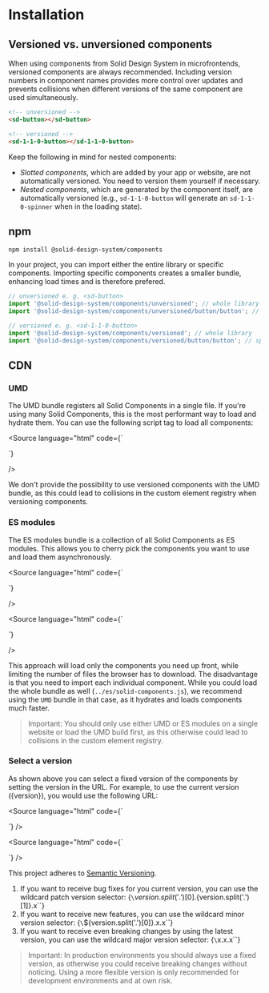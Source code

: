 
<Meta title="SDS Docs/General/Installation" />

# Installation

## Versioned vs. unversioned components

When using components from Solid Design System in microfrontends, versioned components are always recommended. Including version numbers in component names provides more control over updates and prevents collisions when different versions of the same component are used simultaneously.

```html
<!-- unversioned -->
<sd-button></sd-button>
```

```html
<!-- versioned -->
<sd-1-1-0-button></sd-1-1-0-button>
```

Keep the following in mind for nested components:

- _Slotted components_, which are added by your app or website, are not automatically versioned. You need to version them yourself if necessary.
- _Nested components_, which are generated by the component itself, are automatically versioned (e.g., `sd-1-1-0-button` will generate an `sd-1-1-0-spinner` when in the loading state).

## npm

```shell
npm install @solid-design-system/components
```

In your project, you can import either the entire library or specific components.
Importing specific components creates a smaller bundle, enhancing load times and is therefore prefered.

```js
// unversioned e. g. <sd-button>
import '@solid-design-system/components/unversioned'; // whole library
import '@solid-design-system/components/unversioned/button/button'; // specific component
```

```js
// versioned e. g. <sd-1-1-0-button>
import '@solid-design-system/components/versioned'; // whole library
import '@solid-design-system/components/versioned/button/button'; // specific component
```

## CDN

### UMD

The UMD bundle registers all Solid Components in a single file. If you're using many Solid Components, this is the most performant way to load and hydrate them.
You can use the following script tag to load all components:

<Source
  language="html"
  code={`<!-- unversioned e. g. <sd-button> -->
<script src="${cdnBase}/${version}/components/umd/solid-components.js" type="module"></script>`}
/>

We don't provide the possibility to use versioned components with the UMD bundle, as this could lead to collisions in the custom element registry when versioning components.

### ES modules

The ES modules bundle is a collection of all Solid Components as ES modules.
This allows you to cherry pick the components you want to use and load them asynchronously.

<Source language="html" code={`<!-- unversioned e. g. <sd-button> -->
<script src="${cdnBase}/${version}/components/es/button.js" type="module"></script>`}
/>

<Source language="html" code={`<!-- versioned e. g. <sd-1-1-0-button> -->
<script src="${cdnBase}/${version}/components/es/button.js" type="module"></script>`}
/>

This approach will load only the components you need up front, while limiting the number of files the browser has to download.
The disadvantage is that you need to import each individual component.
While you could load the whole bundle as well (`../es/solid-components.js`), we recommend using the `UMD` bundle in that case, as it hydrates and loads components much faster.

> Important: You should only use either UMD or ES modules on a single website or load the UMD build first, as this otherwise could lead to collisions in the custom element registry.

### Select a version

As shown above you can select a fixed version of the components by setting the version in the URL. For example, to use the current version ({version}), you would use the following URL:

<Source language="html" code={`<!-- unversioned e. g. <sd-button> -->
<script src="${cdnBase}/${version}/components/es/button.js" type="module"></script>`} />

<Source language="html" code={`<!-- versioned e. g. <sd-1-1-0-button> -->
<script src="${cdnBase}/${version}/versioned-components/es/button.js" type="module"></script>`} />

This project adheres to [Semantic Versioning](http://semver.org/).

1. If you want to receive bug fixes for you current version, you can use the wildcard patch version selector: <Markdown>{`\`${version.split('.')[0]}.${version.split('.')[1]}.x\``}</Markdown>
2. If you want to receive new features, you can use the wildcard minor version selector: <Markdown>{`\`${version.split('.')[0]}.x.x\``}</Markdown>
3. If you want to receive even breaking changes by using the latest version, you can use the wildcard major version selector: <Markdown>{`\`x.x.x\``}</Markdown>

> Important: In production environments you should always use a fixed version, as otherwise you could receive breaking changes without noticing. Using a more flexible version is only recommended for development environments and at own risk.
